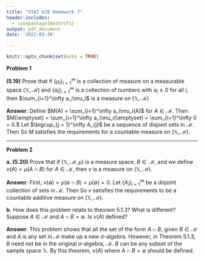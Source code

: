 ```yaml
---
title: "STAT 620 Homework 7"
header-includes:
  - \usepackage{mathrsfs}
output: pdf_document
date: '2022-03-30'

---
```


```r
knitr::opts_chunk$set(echo = TRUE)
```

\newcommand{\cunion}[2]{\bigcup_{#2 = 1}^\infty #1_{#2}}
\newcommand{\scr}[1]{\mathscr{#1}}
\newcommand{\infseq}[2]{\{ #1_{#2} \}_{#2 = 1}^\infty}

**Problem 1**

**(5.19)** Prove that if $\{\mu_i\}_{i=1}^\infty$ is a collection of measure on a measurable space $(\mathbb{X}, \mathscr{M})$ and $\{a_i\}_{i=1}^\infty$ is a collection of numbers with $a_i\geq 0$ for all $i$, then $\sum_{i=1}^\infty a_i\mu_i$ is a measure on $(\mathbb{X}, \mathscr{M})$


**Answer**: Define $M(A) = \sum_{i=1}^\infty a_i\mu_i(A)$ for $A \in \mathscr{M}$. Then $M(\emptyset) = \sum_{i=1}^\infty a_i\mu_i(\emptyset) = \sum_{i=1}^\infty 0 = 0.$ Let $\cunion{A}{j}$ be a sequence of disjoint sets in $\mathscr{M}$. Then
\begin{align*}
M \left( \bigcup_{j=1}^\infty A_j \right) &= \sum_{i=1}^\infty a_i\mu_i\left( \bigcup_{j=1}^\infty A_j \right) \\
&= \sum_{i=1}^\infty a_i \sum_{j=1}^\infty \mu_i(A_j) \\
&=\sum_{j=1}^\infty \sum_{i=1}^\infty a_i\mu_i(A_j) \\
&= \sum_{j=1}^\infty M(A_j).
\end{align*}
So $M$ satisfies the requirements for a countable measure on $(\mathbb{X}, \mathscr{M})$.

***

**Problem 2**

**a. (5.20)** Prove that if $(\mathbb{X}, \mathscr{M}, \mu)$ is a measure space, $B\in \mathscr{M}$, and we define $\nu(A) = \mu(A\cap B)$ for $A \in \mathscr{M}$, then $\nu$ is a measure on $(\mathbb{X}, \mathscr{M})$.


**Answer**: First, $\nu(\emptyset) = \mu(\emptyset \cap B) = \mu(\emptyset) = 0$. Let $\infseq{A}{i}$ be a disjoint collection of sets in $\scr{M}$. Then
\begin{align*}
\nu\left( \cunion{A}{i} \right) &= \mu \left( \cunion{A}{i} \cap B \right) = \sum_{i=1}^\infty \mu(A_i\cap B) = \sum_{i=1}^\infty \nu(A_i).
\end{align*}
So $\nu$ satisfies the requirements to be a countable additive measure on $(\mathbb{X}, \scr{M})$.

**b.** How does this problem relate to theorem 5.1.3? What is different? Suppose $A \in \scr{M}$ and $A\cap B = \emptyset$. Is $\nu(A)$ defined?


**Answer**: This problem shows that all the set of the form $A\cap B$, given $B \in \scr{M}$ and $A$ is any set in $\scr{M}$ make up a new $\sigma$-algebra. However, in Theorem 5.1.3, $B$ need not be in the original $\sigma$-algebra, $\scr{M}$. $B$ can be any subset of the sample space $\mathbb{X}$. By this theorem, $\nu(A)$ where $A\cap B = \emptyset$ should be defined. 
